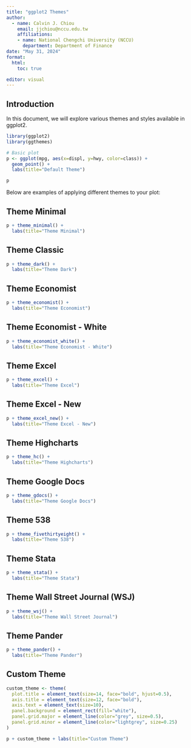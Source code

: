 ```yaml
---
title: "ggplot2 Themes"
author: 
  - name: Calvin J. Chiou
    email: jjchiou@nccu.edu.tw
    affiliations: 
    - name: National Chengchi University (NCCU)
      department: Department of Finance
date: "May 31, 2024"
format: 
  html: 
    toc: true

editor: visual
---
```


## Introduction

In this document, we will explore various themes and styles available in ggplot2.

```r
library(ggplot2)
library(ggthemes)

# Basic plot
p <- ggplot(mpg, aes(x=displ, y=hwy, color=class)) +
  geom_point() +
  labs(title="Default Theme")

p
```

Below are examples of applying different themes to your plot:

## Theme Minimal

```r
p + theme_minimal() +
  labs(title="Theme Minimal")
```

## Theme Classic

```r
p + theme_dark() +
  labs(title="Theme Dark")
```

## Theme Economist

```r
p + theme_economist() +
  labs(title="Theme Economist")
```

## Theme Economist - White

```r
p + theme_economist_white() +
  labs(title="Theme Economist - White")
```

## Theme Excel

```r
p + theme_excel() +
  labs(title="Theme Excel")
```

## Theme Excel - New

```r
p + theme_excel_new() +
  labs(title="Theme Excel - New")
```

## Theme Highcharts

```r
p + theme_hc() +
  labs(title="Theme Highcharts")
```

## Theme Google Docs

```r
p + theme_gdocs() +
  labs(title="Theme Google Docs")
```

## Theme 538

```r
p + theme_fivethirtyeight() +
  labs(title="Theme 538")
```

## Theme Stata

```r
p + theme_stata() +
  labs(title="Theme Stata")
```

## Theme Wall Street Journal (WSJ)

```r
p + theme_wsj() +
  labs(title="Theme Wall Street Journal")
```

## Theme Pander

```r
p + theme_pander() +
  labs(title="Theme Pander")
```

## Custom Theme

```r
custom_theme <- theme(
  plot.title = element_text(size=14, face="bold", hjust=0.5),
  axis.title = element_text(size=12, face="bold"),
  axis.text = element_text(size=10),
  panel.background = element_rect(fill="white"),
  panel.grid.major = element_line(color="grey", size=0.5),
  panel.grid.minor = element_line(color="lightgrey", size=0.25)
)

p + custom_theme + labs(title="Custom Theme")
```

## 
